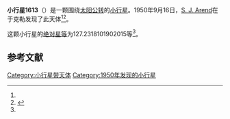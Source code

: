 {{Infobox planet
| bgcolour = #FFFFC0
| name = 1613 Smiley
| symbol = 
| image = 
| caption = 
| discovery = yes
| discovery_ref = 
| discoverer = [[S._J._Arend|S. J. Arend]]
| discovery_site = [[于克勒|于克勒]] 
| discovered = 1950年9月16日
| designations = yes
| mp_name = 
| named_after = 
| alt_names = 1950 SD/ 1929 CL / 1941 SR / 1952 DC3 / 1952 FY / 1952 HQ / 1988 CS3
| mp_category = [[主带小行星|主带小行星]]
| orbit_ref = <ref name="a">[http://ssd.jpl.nasa.gov/sbdb.cgi?sstr=1613 1613 Smiley] {{Wayback|url=http://ssd.jpl.nasa.gov/sbdb.cgi?sstr=1613 |date=20201120041917 }}，小行星數據庫瀏覽器（JPL Small-Body Database Browser）－[[美国国家航空航天局|美国国家航空航天局]]喷气推进实验室</ref>
| epoch = 2456400.5 (2013年4月18日更新)
| aphelion = {{convert|3.449601719648831|AU|km|3|abbr=on|lk=out}}
| perihelion = {{convert|2.020233422892453|AU|km|3|abbr=on}}
| semimajor = {{convert|2.734917571270642|AU|km|3|abbr=on}}
| eccentricity = 0.26131835
| period = 1652.018054 [[日|日]]<br />4.52[[儒略年|儒略年]]
| avg_speed = 
| inclination = 7.986989421084265
| asc_node = 320.8019272475403
| mean_anomaly = 
| arg_peri = 127.2318101902015
| satellites = 
| physical_characteristics = yes
| dimensions = 
| mass = 
| density = 
| surface_grav = 
| escape_velocity = 
| sidereal_day = 
| axial_tilt = 
| pole_ecliptic_lat = 
| pole_ecliptic_lon = 
| albedo = 
| temperatures= 
| temp_name1 = 
| mean_temp_1 = 
| max_temp_1 = 
| temp_name2 = 
| max_temp_2 = 
| spectral_type = 
| abs_magnitude = 127.2318101902015
}}

'''小行星1613'''（{{lang-en|1613 Smiley}}）是一颗围绕[[太阳|太阳]][[公转|公转]]的[[小行星|小行星]]。1950年9月16日，[[S._J._Arend|S. J. Arend]]在于克勒发现了此天体<ref name="a" /><ref>{{cite news|title=小行星列表|url=http://cfa-www.harvard.edu/iau/lists/NumberedMPs.txt|accessdate=2013-07-08|newspaper=哈佛大学|archive-date=2008-05-17|archive-url=https://web.archive.org/web/20080517010638/http://cfa-www.harvard.edu/iau/lists/NumberedMPs.txt|dead-url=no}}</ref>。

这颗小行星的[[绝对星等|绝对星等]]为127.2318101902015等<ref name="a" />。

==参考文献==
{{reflist}}
{{Minor Planet Number|[[小行星1612|小行星1612]]|[[小行星1614|小行星1614]]}}

{{小天体}}

[[Category:小行星带天体|Category:小行星带天体]]
[[Category:1950年发现的小行星|Category:1950年发现的小行星]]

{{asteroid-stub}}
